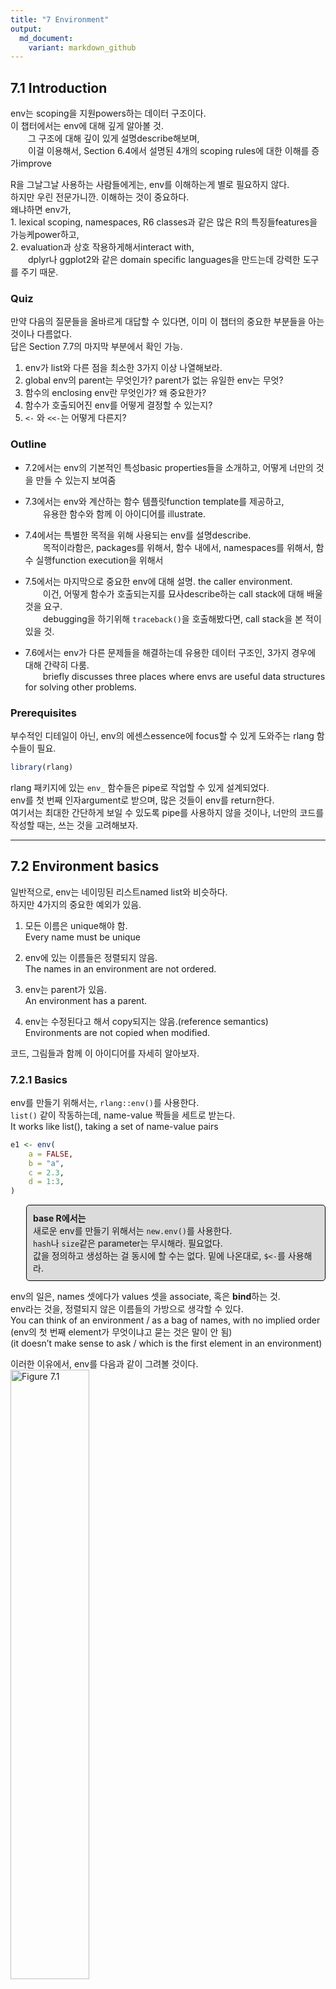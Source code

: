 ```yaml
---
title: "7 Environment"
output:
  md_document:
    variant: markdown_github
---
```

## 7.1 Introduction
env는 scoping을 지원powers하는 데이터 구조이다. <br />
이 챕터에서는 env에 대해 깊게 알아볼 것. <br />
&emsp;&emsp;그 구조에 대해 깊이 있게 설명describe해보며, <br />
&emsp;&emsp;이걸 이용해서, Section 6.4에서 설명된 4개의 scoping rules에 대한 이해를 증가improve

R을 그날그날 사용하는 사람들에게는, env를 이해하는게 별로 필요하지 않다. <br />
하지만 우린 전문가니깐. 이해하는 것이 중요하다. <br />
왜냐하면 env가, <br />
1. lexical scoping, namespaces, R6 classes과 같은 많은 R의 특징들features을 가능케power하고, <br />
2. evaluation과 상호 작용하게해서interact with, <br />
&emsp;&emsp;dplyr나 ggplot2와 같은 domain specific languages을 만드는데 강력한 도구를 주기 때문.


### Quiz

만약 다음의 질문들을 올바르게 대답할 수 있다면, 이미 이 챕터의 중요한 부분들을 아는 것이나 다름없다. <br />
답은 Section 7.7의 마지막 부분에서 확인 가능.

1. env가 list와 다른 점을 최소한 3가지 이상 나열해보라. <br />
2. global env의 parent는 무엇인가? parent가 없는 유일한 env는 무엇? <br />
3. 함수의 enclosing env란 무엇인가? 왜 중요한가? <br />
4. 함수가 호출되어진 env를 어떻게 결정할 수 있는지? <br />
5. `<-` 와 `<<-`는 어떻게 다른지?

### Outline

- 7.2에서는 env의 기본적인 특성basic properties들을 소개하고, 어떻게 너만의 것을 만들 수 있는지 보여줌

- 7.3에서는 env와 계산하는 함수 템플릿function template를 제공하고, <br />
	&emsp;&emsp;유용한 함수와 함께 이 아이디어를 illustrate.

- 7.4에서는 특별한 목적을 위해 사용되는 env를 설명describe. <br />
	&emsp;&emsp;목적이라함은, packages를 위해서, 함수 내에서, namespaces를 위해서, 함수 실행function execution을 위해서

- 7.5에서는 마지막으로 중요한 env에 대해 설명. the caller environment. <br />
	&emsp;&emsp;이건, 어떻게 함수가 호출되는지를 묘사describe하는 call stack에 대해 배울 것을 요구. <br />
	&emsp;&emsp;debugging을 하기위해 `traceback()`을 호출해봤다면, call stack을 본 적이 있을 것.

- 7.6에서는 env가 다른 문제들을 해결하는데 유용한 데이터 구조인, 3가지 경우에 대해 간략히 다룸. <br />
	&emsp;&emsp;briefly discusses three places where envs are useful data structures for solving other problems.

### Prerequisites
부수적인 디테일이 아닌, env의 에센스essence에 focus할 수 있게 도와주는 rlang 함수들이 필요.
```r
library(rlang)
```

rlang 패키지에 있는 `env_` 함수들은 pipe로 작업할 수 있게 설계되었다. <br />
env를 첫 번째 인자argument로 받으며, 많은 것들이 env를 return한다. <br />
여기서는 최대한 간단하게 보일 수 있도록 pipe를 사용하지 않을 것이나, 너만의 코드를 작성할 때는, 쓰는 것을 고려해보자.

___

## 7.2 Environment basics
일반적으로, env는 네이밍된 리스트named list와 비슷하다. <br />
하지만 4가지의 중요한 예외가 있음.

1. 모든 이름은 unique해야 함. <br />
Every name must be unique

2. env에 있는 이름들은 정렬되지 않음. <br />
The names in an environment are not ordered.

3. env는 parent가 있음. <br />
An environment has a parent.

4. env는 수정된다고 해서 copy되지는 않음.(reference semantics) <br />
Environments are not copied when modified. 

코드, 그림들과 함께 이 아이디어를 자세히 알아보자.

### 7.2.1 Basics
env를 만들기 위해서는, `rlang::env()`를 사용한다. <br />
`list()` 같이 작동하는데, name-value 짝들을 세트로 받는다. <br />
It works like list(), taking a set of name-value pairs

```r
e1 <- env(
	a = FALSE,
	b = "a",
	c = 2.3,
	d = 1:3,
)
```

<style>
p.comment {
background-color: #DBDBDB;
padding: 10px;
border: 1px solid black;
margin-left: 25px;
border-radius: 5px;
}
</style>

<p class="comment">
<strong>base R에서는</strong> <br />
새로운 env를 만들기 위해서는 <code>new.env()</code>를 사용한다. <br />
<code>hash</code>나 <code>size</code>같은 parameter는 무시해라. 필요없다. <br />
값을 정의하고 생성하는 걸 동시에 할 수는 없다. 밑에 나온대로, <code>$<-</code>를 사용해라.
</p>

env의 일은, names 셋에다가 values 셋을 associate, 혹은 **bind**하는 것. <br />
env라는 것을, 정렬되지 않은 이름들의 가방으로 생각할 수 있다. <br />
You can think of an environment / as a bag of names, with no implied order <br />
(env의 첫 번째 element가 무엇이냐고 묻는 것은 말이 안 됨) <br />
(it doesn't make sense to ask / which is the first element in an environment)

이러한 이유에서, env를 다음과 같이 그려볼 것이다. <br />
![Figure 7.1](https://d33wubrfki0l68.cloudfront.net/f5dbd02f5235283e78decdd4f18692b40f1ddf42/c5683/diagrams/environments/bindings.png){ width=50% }

Section 2.5.2에서 다룬 것과 같이, env는 reference semantics를 가지고 있다. <br />
environments have reference semantics. <br />
대부분의 R 오브젝트들과는 달리, 이걸 수정하면, copy를 만들지 않고, 즉시 수정됨. <br />
when you modify them, you modify them in place, and don't create a copy.

이게 무엇을 암시하냐면, envs가 그들 자체themselves를 contain할 수 있다는 것. <br />
One important implication is that environments can contatin themselves.

```r
e1$d <- e1
```

![Figure 7.2](https://d33wubrfki0l68.cloudfront.net/0d41862821d3226c38b73f78a530117349b7344a/abb88/diagrams/environments/loop.png){ width=50% }

env를 프린팅해보면 그냥 메모리 주소memory address만 표시된다. 별로 쓸모가 없음.
```r
e1
```

대신에 `env_print()`를 사용하면 좀 더 정보를 준다.
```r
env_print(e1)
```

`env_names()`를 사용하면, 현재의 bindings를 주고 있는 캐릭터 벡터character vector를 얻을 수 있다. <br />
You can use env_names() to get a character vector / giving the current bindings
```r
env_names(e1)
```

<p class="comment">
<strong>base R에서는</strong> <br />
3.2.0 이후 버전에서는 <code>names()</code>를 사용하면, env의 bindings의 리스트를 준다. <br />
3.1.0 혹은 그 이전 버전에서는, <code>ls()</code>에다가 <code>all.names = TRUE</code>라고 옵션을 줘야 모든 bindings를 보여줌. <br />
이게 가끔 하던 <code>rm(list = ls())</code>의 의미였군.. 변수들 다 없앨 때 쓰던..
</p>

### 7.2.2 Important environments
Section 7.4에서 특별한 env에 대해서 자세하게 다뤄볼 것인데, 여기서는 2개만 미리 하겠다. <br />
current env, 혹은 `current_env()`는, 코드가 현재 실행되고 있는 env다. <br />
	&emsp;&emsp;is the environment in which code is currently executing. <br />
experimenting interactively할 때에는, 보통 그건 global env.이다. 혹은 `global_env()` <br />
(역자: 어떻게 해석해야할지 모르겠음. 그러니깐 그냥 우리가 평소 쓰는 그것이 global env라는 것 같은데. <br />
원문: When you're experimenting interactively, that's usually the global environment, or global_env().) <br />
global env는 가끔 workspace라고 불린다. 왜냐하면 이 곳에서 모든 interactive 계산이 일어나기 때문. <br />
interactive( = outside of a function)

그러니깐 내가 이해를 해본대로 써보자면, <br />
우리가 이 때까지 늘상 해왔던 단순한 계산, 할당 이런 것들이 다 interactive computation인데, <br />
이게 일어나는 곳이 global env이고, worskpace임.

env들을 비교하기 위해서는, `==`가 아닌, `identical()`을 이용해야 한다. <br />
왜냐하면 `==`는 벡터화된 연산자vectorised operator인데, env는 벡터가 아니기 때문이다.
```r
identical(global_env(), current_env())

global_env() == current_env()
```

<p class="comment">
<strong>base R에서는</strong> <br />
global env는 <code>globalenv()</code>를 통해서, current env는 <code>environment()</code>를 통해서 접근 가능. <br />
global env는 <code>Rf_GlobalEnv</code> 혹은 <code>.GlobalEnv</code>로 프린트된다.
</p>

### 7.2.3 Parents
모든 env는 **parent**를 가지고 있다. 또다른 env임. <br />
다이어그램에서, parent는 작은 옅은 파란색 원으로 표시되고, 또다른 env를 화살표로 가리키고 있다. <br />
In diagrams, the parent is shown as a small pale blue circle and arrow that points to another env.

parent는 lexical scoping을 implement하기 위해 사용된 것. <br />
만약에 env 안에서 name이 발견되지 않는다면, R은 그것의 parent를 확인해볼 것이다. <br />
`env()`에서 unnamed argument를 공급해줌으로써, parent env를 설정할 수 있다. <br />
만약에 공급해주지 않는다면, 디폴트로 current env가 된다. current env가 parent env가 된다는 뜻 <br />
아래의 코드에서, `e2b`의 parent는 `e2a`이다.
```r
e2a <- env(d = 4, e = 5)
e2b <- env(e2a, a = 1, b = 2, c = 3)
```
![Figure 7.3](https://d33wubrfki0l68.cloudfront.net/336e61bf494a6424484b8b2685a440a7db1566bf/59bce/diagrams/environments/parents.png){ width=50% }

공간을 아끼기 위해, ancestors를 다 그리진 않을거다. <br />
그냥 옅은 파란색 원을 볼 때마다, parent env가 어딘가에 있다는 것만 기억해라. <br />
화살표가 향한 곳이, parent env.

env의 parent를 `env_parent()`를 통해서 찾을 수 있다.
```r
env_parent(e2b)
env_parent(e2a)
```

그런데 딱히 `e2a`라고 딱 나오는게 아니고, 주소가 같게 나온다. <br />
`env_print()`에서 찾을 수 있던 주소. <br />
그거랑 같게 나옴.

parent가 없는 단 하나의 env가 있다. **empty** env. <br />
텅 비어있는 파란색 원을 가지고 있는 애인데, 얘가 `R_EmptyEnv`다. 이건 R이 사용하는 이름임. <br />
공간이 허락할 때만 이 empty env를 그려놓겠다.
```r
e2c <- env(empty_env(), d = 4, e = 5)
e2d <- env(e2c, a = 1, b = 2, c = 3)
```
![Figure 7.4](https://d33wubrfki0l68.cloudfront.net/ff7bec1ccb1455917a6c9d0f44f114ef5c78519f/39793/diagrams/environments/parents-empty.png){ width=50% }

모든 env의 ancestors는 결국에는, empty env와 함께 종료된다. <br />
`env_parents()`를 이용해서 모든 ancestors를 볼 수 있다.
```r
env_parents(e2b)
env_parent(e2d)
```

디폴트로, `env_parents()`는 global env에 다다르면 멈춘다. <br />
global env의 ancestors는 모든 attach된 패키지를 포함하고 있기 때문에, 이게 유용하다. <br />
`env_parents()`의 디폴트를, empty env까지 찾게끔 바꿔보면 이걸 확인해볼 수 있다. <br />
Section 7.4.1에서 이 env들을 다시 확인해볼 것이다.
```r
env_parents(e2b, last = empty_env())
```

<p class="comment">
<strong>base R에서는</strong> <br />
<code>parent.env()</code>를 사용해서 env의 parent를 찾는다. <br />
모든 ancestors를 return해주는 그런 base 함수는 없음.
</p>


### 7.2.4 Super assignment, `<<-`
env의 ancestors는, `<<-`와 중요한 관계가 있다. <br />
The ancestors of an environment / have an important relationship to <<-.

보통의 할당regular assignment, `<-`는, 항상 current env에서 변수를 생성create한다. <br />
Regular assignment, <-, always creates a variable in the current env.

Super assignment, `<<-`는 절대 current env에서 변수를 생성하지는 않고, <br />
	&emsp;&emsp;대신에 parent env에서 발견된, 존재하는 변수를 수정한다. <br />
	&emsp;&emsp;but instead modifies an existing variable / found in a parent env.

```r
x <- 0
f <- function() {
	x <<- 1
}
f()
x
```

만약, `<<-`가 존재하는 변수를 찾지 못한다면, global env에서 하나 만들 것이다. <br />
이건 보통 원치 않은 것인데, 왜냐하면 global 변수는 함수들 간의 뚜렷하지 않은 의존성을 유발하기 때문. <br />
This is usually undesirable, because global variables introduce non-obvious dependencies btw functions.

`<<-`는 대부분 보통 function factory와 함께 사용될 것이다. Section 10.2.4에서 다룸.


### 7.2.5 Getting and setting
리스트 때와 같은 방법으로, $와 [[를 이용해서 env의 elements를 get, set할 수 있다.
```r
e3 <- env(x = 1, y =2)
e3$x
e3$z <- 3
e3[["z"]]
```

하지만 `[[`를 숫자 인덱스와는 쓸 수 없고, `[`도 사용할 수는 없다. <br />
(env에서는 order가 없다고 했으니깐 뭐)
```r
e3[[1]]
e3[c("x", "y")]
```

`$`와 `[[`는 만약 binding이 존재하지 않는다면, `NULL`을 return할 것이다. <br />
에러를 얻길 원한다면, `env_get()`를 사용해라.
```r
e3$xyz
env_get(e3, "xyz")
```

binding이 존재하지 않는 경우에, 디폴트값을 얻도록 설정해놓을 수도 있다. <br />
default 인자argument를 사용해라.
```r
env_get(e3, "xyz", default = NA)
```

env에다가 bindings를 추가할 수 있는 2가지 방법이 있다. <br />
- `env_poke()`는 name(string으로 주어야함)과 value를 받는다.
```r
env_poke(e3, "a", 100)
e3$a
```

- `env_bind()`는 여러 개의 값들을 bind할 수 있도록 해준다.
```r
env_bind(e3, a = 10, b = 20)
env_names(e3)
```


binding 추가하는것에 대해봤고, <br />
env가 binding을 갖고 있는지를 `env_has()`를 통해서 확인할 수 있다.
```r
env_has(e3, "a")
```

리스트와는 다르게, element를 `NULL`로 설정한다고 해서 제거가 되는건 아니다. <br />
왜냐하면 가끔씩 `NULL`을 refer하는 이름을 원할 수 있기 때문에. <br />
이럴 때는 `env_unbind()`를 사용해라.
```r
e3$a <- NULL
env_has(e3, "a")

env_unbind(e3, "a")
env_has(e3, "a")
```

name을 unbinding하는 것은, 오브젝트를 삭제하지는 않는다. <br />
그건 garbage collector의 일이고, 이름이 묶여있지 않은 오브젝트들은 자동적으로 삭제하는 애들. <br />
이 작업은 Section 2.6에 자세하게 설명되어 있다.

<p class="comment">
<strong>base R에서는</strong> <br />
<code>get()</code>, <code>assign()</code>, <code>exists()</code>, <code>rm()</code>을 봐보아라. <br />
이것들은 current env와 interactively하게 사용할 수 있도록 디자인되어 있다. <br />
그래서 다른 env들과 작업할 때는 좀 투박하다. <br />
그리고 <code>inherits</code> 인자argument에 대해서 알아두어라. <br />
이건 디폴트로 <code>TRUE</code>인데, 기본 환경base equivalents에서, <br /> 
	&emsp;&emsp;제공supplied된 env와 이 env의 모든 ancestors를 검색inspect할 것이라는 뜻.
</p>

### 7.2.6 Advanced bindings
`env_bind()`의 이색적 변형exotic variants가 2개 더 있다.

1) `env_bind_lazy()`는 **delayed bindings**를 만든다. <br />
접근이 처음으로 되었을 때, evaluated되는 애들. <br />
더 자세하게 살펴보면, delayed bindings는 promises를 만드는데, 그래서 함수 인자들과 같이 행동behave한다. <br />
Behind the scenes, delayed bindings create promises, so behave in the same way as function arguments.

그러니깐 호출이 되어서 정말 필요할 때까지는 evaluate하지는 않는 것임.
```r
env_bind_lazy(current_env(), b = {Sys.sleep(1); 1})

system.time(print(b))
system.time(print(b))
```

그러니깐 처음에는 접근하는데 Sys.sleep()의 값만큼 시간이 걸렸는데, 한 번 evaluated이 되고 난 이후에는 <br />
바로바로 접근access이 가능.

delayed bindings의 가장 중요한 사용은 `autoload()`에서 이루어진다. <br />
R 패키지가 데이터셋을 제공할 수 있도록 해주는 것이 `autoload()`. <br />
메모리에 로드되어있는 것처럼 행동behave하는데, 사실은 필요할 때에만 디스크에서 로드되는 것.

2) `env_bind_active()`는 **active bindings**를 만든다. 얘들은 접근될 때마다 re-computed
```r
env_bind_active(current_env(), z1 = function(val) runif(1))
z1
z1
```

active bindings는 R6의 active fields를 implement할 때 사용된다. Section 14.3.2에서 배우게 됨.

<p class="comment">
<strong>base R에서는</strong> <br />
<code>?delayedAssign()</code>과 <code>?makeActiveBinding()</code>을 보아라.
</p>

### 7.2.7 Exercises

___
## 7.3 Recursing over environments
하나의 env의 모든 ancestors를 조작operate하고 싶다면, 보통 recursive 함수를 작성하는게 편리하다. <br />
이 섹션에서는 env에 대해 새롭게 배운 지식을 적용해서, <br />
	&emsp;&emsp;name을 받는 함수를 작성하는데, 그 name이 어디에 정의되어있는지 env를 찾는 것을, <br />
	&emsp;&emsp;R의 regular scoping rules를 이용해 `where()`로 찾아본다. <br />
This section shows you how, applying your new knowledge of environments to write a function <br />
that given a name, finds the environment where() that name is defined, using R's regular scoping rules. <br />
이해가 안 되어도 쭉쭉 읽어보고 다시 읽어보자.


`where()`의 정의는 단순straightforward하다. <br />
2개의 arguments를 가지며, 하나는 찾아볼 name(문자열string으로), <br />
			&emsp;&emsp;다른 하나는 어떤 env에서부터 찾아볼지. <br />
(여기 나오는 `caller_env()`가 왜 좋은 디폴트인지 7.5에서 배우게 될 것)

```r
where <- function(name, env = caller_env()){
  if (identical(env, empty_env())) {
    # Base case
    stop("Can't find ", name, call. = FALSE)
  } else if (env_has(env, name)) {
    # Success case
    env
  } else {
    # Recursive case
    where (name, env_parent(env))
  }
}
```

3가지 케이스가 있다.

- base case: empty env까지 다다랐는데 binding을 못 찾은 것. <br />
	더 갈 곳이 없어서 error가 나옴. <br />
- successful case: env에 name이 존재해서, env를 return <br />
- recursive case: env에서 이름이 발견되지 않아서, parent를 시도해봄. <br />

이 3가지 케이스들을, 3개의 예시와 함께 illustrate해보자.

```r
where("yyy")
x <- 5
where("x")
where("mean")
```

그림을 통해 보면 좀 더 이해가 쉬울 수도 있다. <br />
다음의 코드와 다이어그램 같이, 2개의 envs가 있다고 상상해보자. 
```r
e4a <- env(empty_env(), a = 1, b = 2)
e4b <- env(e4a, x = 10, a = 11)
```
![Figure 7.5](https://d33wubrfki0l68.cloudfront.net/9fab27eb096eb643a391f207daeabbb023813c30/7e894/diagrams/environments/where-ex.png){ width=50% }

- `where("a", e4b)`는 `e4b`에서 `a`를 찾을 것. <br />
- `where("b", e4b)`는 `e4b`에서 `b`를 못 찾아서, parent인 `e4a`에서 찾아볼 것이고, 거기서 찾음. <br />
- `where('c", e4b)`는  `e4b`에서 찾아보고, `e4a`에서 찾아보고, empty env에 다다라서 error를 throw.

envs들에 대해서는 반복적으로recursively 작업하는 것은 자연스럽다. <br />
그래서 `where()`을 유용한 템플릿으로 쓸 수 있다. <br />
`where()`에서 특정한 것들만 빼면 구조를 좀 더 명확하게 볼 수 있다.

```r
f <- function(..., env = caller_env()) {
  if (identical(env, empty_env())) {
    # Base case
  } else if (success) {
    # Success case
  } else {
    # Recursive case
    f (..., env = env_parent(env))
  }
}
```

<p class="comment">
<strong>Iteration versus recursion</strong> <br />
위에 한 recursion 대신에 루프를 쓰는 것도 가능하다. <br />
내 생각에는 recursive version이 더 쉬운 것 같은데, <br />
만약에 recursive functions를 많이 안 써봤다면 이게 더 쉽게 이해될 수도 있기에, 해보았다. <br />
<code>
f2 <- function(..., env = caller_env()) {
	while (!identical(env, empty_env())) {
		if (success) {
			# success case
			return()
		}
	  # inspect parent
	  env <- env_parent(env)
	}

	# base case
}
</code>
</p>

### 7.3.1 Exercises







___
## 7.4 Special environments
대부분의 env는, 니가 만드는게 아니고, R에 의해 만들어진다. <br />
이 섹션에서는, 대부분의 중요한 env에 대해서 배울 것이다. <br />
위에서는 이미 current env랑 global env를 배워봤었고.

패키지 env에서부터 시작해서, <br />
그러고나서 함수가 만들어졌을 때, 함수에 bound되는 function env에 대해서 배울 것이다. <br />
You'll learn about the function environment bound to the function when it is created, <br />
그리고 function이 호출될 때마다 만들어지는, ephemeral execution env에 대해서 배울 것. <br />
and the ephemeral execution environment created every time the function is called. <br />
1. package env, 2. function env, 3. execution env

마지막으로, package와 function env가 namespaces를 지원support하기 위해 어떻게 interact하는지, <br />
이걸로, 유저가 어떤 다른 패키지를 로드하던 간에,
	&emsp;&emsp;패키지가 항상 같은 방식으로 작동behave한다는 걸 보장받을 수 있다.

### 7.4.1 Package env와 search path
`library()`나 `require()`를 통해서 attach한 패키지들은 global env의 parents들 중 하나가 된다. <br />
immediate parent는 가장 최근에 attach한 패키지, 그리고 그 바로 위 parent는 2번 째로 최근에 attach한 패키지..이런 식
![그림1](https://d33wubrfki0l68.cloudfront.net/038b2da4f5db1d2a8acaf4ee1e7d08d04ab36ebc/ac22a/diagrams/environments/search-path.png)

이런 식으로 parents를 거슬러 올라가다보면, 패키지들이 attach된 순서를 볼 수 있다. <br />
이걸 **search path**라고 부르는데, <br />
&emsp;&emsp;이 env들에 있는 모든 오브젝트들을 top-level interactive workspace에서부터 찾을 수 있기 때문.<br />
&emsp;&emsp;because all objects in these environments / can be found from the top-level interactive workspace.

이 env들의 이름들을, `base::search()`를 통해서 혹은 env 그 자체들을 `rlang::search_envs()`를 통해서 확인할 수 있다.
```r
search()
```

```r
search_envs()
```

search path의 마지막 2개 env들은 항상 같다. `Autoloads` 그리고 `package:base`

* `Autoloads` env는 delayed bindings를 이용해서 메모리를 save한다. <br />
어떻게? 패키지 오브젝트들(예를 들어, 큰 데이터셋)을 필요할 때만 로딩하는 방식으로.

* `package:base` 혹은 그냥 base라고 하는 base env는, base 패키지의 env다. <br />
이건 다른 패키지들의 로딩을 시동걸 수 있어야하기 때문에 특별하다. <br />
It is special because / it has to be able to bootstrap / the loading of all other packages. <br />
이 base env는, `base_env()`를 통해 직접적으로 access할 수 있다.

`library()`를 통해서 다른 패키지를 로딩할 때, global env의 parent env가 다음과 같이 변한다. <br />
pkg:d가 추가된 것. 
![그림2](https://d33wubrfki0l68.cloudfront.net/7c87a5711e92f0269cead3e59fc1e1e45f3667e9/0290f/diagrams/environments/search-path-2.png)

### 7.4.2 The function environment
함수function는, 그게 만들어질 때, current env를 bind한다. <br />
A function binds the current environment when it is created. <br />
이걸 **function env**라고 부르는데, lexical scoping에 사용된다. <br />
컴퓨터 언어에서는, 자신의 env를 캡쳐하는 함수들을 **closures**라고 부르는데, R에서는 함수가 자기자신의 env를 항상 bind한다. <br />
그래서 R's documentation에서는 function이랑 closures랑 혼용해서 사용하는 것이다.

이 function env는 `fn_env()`를 통해서 얻을 수 있다.
```r
y <- 1
f <- function(x) x + y
fn_env(f)
```

<p class="comment">
<strong>base R에서는</strong> <br />
함수 <code>f</code>의 env를 access하고 싶다면 <code>environment(f)</code>를 사용해라.
</p>


다이어그램에서는, 함수를 다음과 같이 env를 bind하고 있는 '반원이 붙은 네모'로 그릴 것이다. <br />
In diagrams, I'll draw a function as a rectangle with a rounded end that binds an environment. <br />
![그림3](https://d33wubrfki0l68.cloudfront.net/cd8208b418ecbaf6ace1b6453b93fdf628173e01/68d59/diagrams/environments/binding.png){ width=50% }

이 경우에 `f()`는, `f`라는 이름을 함수에 bind하는 env를(왼쪽으로 향한 화살표), bind한다.(오른쪽으로 향한 화살표) <br />
In this case, `f()` binds the environment that binds the name `f` to the function. <br />
(이 부분 이해하는게 여간 어려운 일이 아니다...화이팅해보자)

하지만 항상 이런건 아니다. 다음의 예를 보자. <br />
`g()`는 global env를 binds하고 있고, `g`는 새로운 env `e`에 bound되어 있다. <br />
(아래로 향한 화살표), (왼쪽으로 향한 화살표) <br />
![그림4](https://d33wubrfki0l68.cloudfront.net/cd32bb2bc59dcfa579b0415ebac271f24c6a85fd/cde86/diagrams/environments/binding-2.png){ width=50% }

bind하는 것과 bound되는 것은 미묘하지만 분명한 차이가 있다. <br />
전자는 우리가 `g`를 어떻게 찾느냐 하는 것이고, 후자는 `g`가 그것의 변수들을 어떻게 찾느냐 하는 것임.


함수 `g`는 global env에서 우리가 찾는 것이고, `g`의 변수들이 있다면 e라는 env안에서 찾는 것.

### 7.4.3 Namespaces
위의 다이어그램을 보면, 어떤 패키지들을 로드시키냐에 따라 패키지의 parent env가 달라진다. <br />
그럼 걱정이 된다. 패키지들이 다른 순서로 로드되어 있으면 패키지가 다른 함수를 찾는게 아닐까? <br />
**namespaces**의 목표는 이런 일이 생기지 않도록 하는 것이다. <br />
그리고 어떤 패키지들이 attach되었던간에 같은 방식으로 작동하도록.


예를 들어서, `sd()`를 봐보자.
```r
sd
```
`sd()`는 `var()`의 관점으로 정의되어 있다. sd() is defined in terms of var(). <br />
그래서 만약에 global env에서, 혹은 다른 attach된 패키지 안의, `var()`이라고 불리는 어떤 함수에 의해, <br />
&emsp;&emsp;`sd()`의 결과가 영향받지 않을까 걱정할 수 있다. <br />
so you might worry that the result of sd() / would be affected / by any function called var()  <br />
&emsp;&emsp;either in the global env, or in one of the other attached packages.
<details>
<summary>예를 들어,</summary>
```r
sd(1:2)
```
이 값을, `var()`을 새롭게 정의해놓는다면 바뀌지 않을까? 하고 걱정할 수 있음.
```r
var <- function(x) x
var(1)
```
이제 `var()`이라는 함수는 받은 그대로를 출력하는 함수

그래도 여전히 `sd()`는 바뀌지 않는다.
```r
sd(1:2)
```
</details>
<br />
<br />



R은 앞서 설명한 함수 대(對) binding env를 이용해서, 이러한 문제를 피한다. <br />
R avoids this problem by taking advantage of the function versus binding env described above.

패키지에 있는 모든 함수들은, 한 쌍의 env와 결합associate되어 있다. <br />
package env와 namespace env.

1) package env는 패키지에 대한 외부 인터페이스. <br />
The package env is th external interface to the package. <br />
R user가 어떻게 attach된 패키지에서, 혹은 `::`를 이용해서 함수를 찾는지. <br />
It's how you, the R user, find a function in an attached package or with `::`. <br />
package env의 parents는 search path에 의해 결정된다. <br />
&emsp;&emsp;즉, 패키지가 어떤 순서로 attach되었는지에 따라, package env의 parents가 결정된다.

2) namespace env는 패키지에 대한 내부 인터페이스. <br />
package env가, 우리가 어떻게 함수를 찾는지를 컨트롤한다면, <br />
namespace env는 어떻게 그 함수가 그 안의 변수를 찾는지를 컨트롤.

정리해보면, package env는 우리가 함수를 찾을 때 쓰는 것이고, namespace env는 함수가 그 안의 변수를 찾을 때 쓰는 것이고. <br />
근데 그렇다면, 어떤 함수가 다른 함수들을 찾을 수는 없는 것 아닌가? <br />
내가 함수를 찾을 수는 있고, 함수가 그 안의 변수들을 찾을 수는 있는데, <br />
함수가 다른 함수들을 찾을 수는 없잖아?

그래서, <br />
package env에 있는 모든 binding들은 namespace env에도 있다. <br />
이렇게 모든 함수들이, 패키지 안의 다른 함수들을 사용할 수 있는 것. <br />
하지만 몇몇 binding들은 namespace env에서만 출현occur한다. <br />
이것들은 internal 혹은 non-exported 오브젝트들이라고 알려져있는데, 이것들 때문에 <br />
user가 내부 구현internal implementation을 감출 수 있는 것hide이다.

이걸 그림으로 나타내보면, <br />
![그림5](https://d33wubrfki0l68.cloudfront.net/d4fc3ef4f21f2cb0cd065933cba3005cc4b0ea3c/4c4b3/diagrams/environments/namespace-bind.png){ width=50% }

package env랑 namespace env가 둘 다 `sd`에 binding을 갖고 있는데, `sd()` 함수는 namespace env를 binds.


<details>
<summary>나는 이게 이해가 안 돼요.</summary>
하, 근데 이걸 위에서 했던, <code>g()</code>라는 함수와 e라는 env의 예에 대입시켜보면 매치가 안 된다. <br />
그 그림에서, <br />
&emsp;&emsp;①<code>g()</code>는 global env를 binds하기에, global env에서 <code>g()</code>를 찾음. <br />
&emsp;&emsp;②<code>g</code>는 e에 bound되어 있어, its variable을 e에서 찾는다는데, 

바로 위 그림을 보면, <br />
&emsp;&emsp;①<code>sd()</code>라는 함수는 namespace env를 binds하고 있다는데, 얘는 package env에서 찾는다고 했음. <br />
&emsp;&emsp;②<code>sd</code>는 package env에 bound되어 있으니, its variable은 여기서 찾아야 하는데, namespace env에서 찾는게 맞음.

그러니깐 내 생각엔, binds하는 곳에서 변수를 찾는거고, bound되는 곳에서 이 함수를 찾을 수 있는거라고 이해하겠다.

정말 오랫동안 생각했는데, 이게 맞는거 같다.

원문의 7.4.3 Namespaces 직전에 나오는 문장, <br />
The distinction between binding and being bound by is subtle but important, the difference is how we find <code>g</code> versus how <code>g</code> finds its variables. <br />
이 문장이 잘못된거 같다.
</details>
<br />
<br />

다음으로, 모든 namespace env는 같은 set의 ancestors를 갖는다. <br />

- 각 namespace는 **imports** env를 갖는다. <br />
패키지에 이용된 모든 함수들에 대한 bindings를 갖고 있는 env. <br />
imports env는 패키지 개발자에 의해, `NAMESPACE` 파일로 컨트롤된다.

- 모든 base 함수들을 explicit하게 importing하는 것은 귀찮다. <br />
그래서 imports env의 parent는 base **namespace**. <br />
base namespace는 base env와 같은 bindings를 갖고 있는데, 다른 parent를 갖는다.

- base namespace의 parent는 global env다. 이 말인즉슨, binding이 imports env에서 정의되지 않았다면, 패키지는 평소와 같은 방법으로 찾아볼 거라는 것. <br />
This means that if binding isn't defined in the imports env / the package will look for it in the usual way. <br />
이건 보통 나쁜 방법이기 때문에, `R CMD check`가 자동적으로 이러한 코드에 대해서 경고한다. <br />
S3 메소드 디스패치가 작동하는 방법 때문에 필요했던 역사적인 이유가 있다.

위 3가지 논의를 그림으로 정리해보면,
![그림6](https://d33wubrfki0l68.cloudfront.net/3184a9827ac2c26c60f65680157241819f55e754/542c2/diagrams/environments/namespace-env.png)

그리고 이걸 전부다 종합해서, `sd()`의 예를 설명해보면, 
![그림7](https://d33wubrfki0l68.cloudfront.net/fbbfd3b49bdbd3ca1913043233d48454ec27f14e/ae75a/diagrams/environments/namespace.png)

그래서 `sd()`가 `var`의 값을 찾아볼 때, 항상 패키지 user가 아닌, 패키지 developer가 결정해놓은 env의 sequence들을 찾아가게 된다. <br />
그래서 package 코드는 user가 어떤 패키지들을 attach시켜놨던간에 항상 같은 방식으로 작동하도록 보장받는 것이다.

<details>
<summary>개인적인 정리</summary>
그러니깐, <code>sd()</code>라는 함수를 밖에서 호출할 때는, bound되어 있는 package env에서 찾게 되고, 얘는 Global env의 parent env임. <br />
그래서, 내가 <code>var()</code>이라는 함수를 외부에서 어떻게 정의를 해놓던간에 얘를 찾아보지 않게 되는 것임. <br />
그래서 내가 임의로어떻게 정의가 되었던간에, 일관적인 결과를 얻게됨. <br />
가끔 package들을 로드시켰는데 이름이 같아서 문제가 될 때도 있다. <br />
R많이 써본 사람이면 한번쯤 겪었을텐데, <code>select()</code>였나..? <code>filter()</code>였나 뭐 하나가 충돌이 되어서 이상한 결과값이나 에러를 얻었던 적이 있다. <br />
이건 이제 진짜 로드되는 순서에 따라 원하는 결과가 나올수도 있고, 아닐수도 있는거지. 흠 이해가 된다.
</details>
<br />
<br />

위 그림을 보면 알다시피 패키지와 namespace env간에 직접적이 연관direct link은 없다. <br />
function env를 통해서만 연관은 정의된다.


### 7.4.4 Execution environments
마지막으로 다뤄야할 중요한 주제는 execution env다. <br />
다음의 함수를 처음 실행시켜보면 무엇이 나올까? 2번째로 실행시켜보면?
```r
g <- function(x) {
  if (!env_has(current_env(), "a")) {
    message("Defining a")
    a <- 1
  } else {
    a <- a + 1
  }
  a
}
```

계속 읽기전에 한 번 생각해보자.
```r
g(10)
```
```r
g(10)
```

이 함수는 같은 값을 계속 return하는데, Section 6.4.3에서 다루었던 fresh start principle 때문이다. <br />
함수가 호출될 때마다 host execution에 새로운 env가 생긴다. <br />
이건 execution env라고 부르고, 이것의 parent는 function env다.


좀 더 간단한 예와 함께 이 과정을 설명해보자. <br />
execution env는 function env를 통해 찾을 수 있다.
```r
h <- function(x) {
  a <- 2
  x + a
}

y <- h(1)
```
![그림8](https://d33wubrfki0l68.cloudfront.net/862b3606a4a218cc98739b224521b649eeac6082/5d3e9/diagrams/environments/execution.png){ width=50% }



1. 에서처럼, 우리가 `y <- h(1)`이라고 함수를 호출하면, execution env가 생겨서 `x`에다가 1을 assign. <br />
2. 에서처럼, 이 execution env안에서 `a`에다가 2를 assign. <br />
3. 에서처럼, execution env는 사라지고, `y`에다가 3을 return하면서 함수가 complete.

그림에서, execution env의 parent가 function env라는 것을 확인할 수 있다. 

execution env는 보통 ephemeral하다. 쓰고나면 없어진다. <br />
함수가 완료되고 나면, env는 garbage collected된다. <br />
몇 가지 방법으로 이걸 더 오래남게끔 할 수는 있다. <br />
첫 번째는 explicit하게 return하는 것.
```r
h2 <- function(x) {
  a <- x * 2
  current_env()
}

e <- h2(x = 10)
env_print(e)
```
```r
fn_env(h2)
```

여기서도 `h2`의 execution env의 parent가 global env라는 걸 볼 수 있다. <br />
function env가 global env이기 때문.

두 번째 방법은 함수같이, env가 binding된 object를 return하도록 하는 것. <br />
Another way to capture it is to return an object with a binding to that environment, like a function. <br />
다음의 예는 function factory를 사용해서 이 아이디어를 illustrate한다. <br />
`plus()`라는 function factory를 이용해서, `plus_one()`이라는 함수를 만들어볼 것임.

```r
plus <- function(x) {
  function(y) x + y
}

plus_one <- plus(1)
plus_one
```

다이어그램을 보면, `plus_one()`의 enclosing env가 `plus()`의 execution env라서 조금 복잡하다. 
![그림9](https://d33wubrfki0l68.cloudfront.net/853b74c3293fae253c978b73c55f3d0531d746c5/6ffd5/diagrams/environments/closure.png){ width=50% }

우리가 `plus_one()`을 호출하면 무슨 일이 일어나는지?  <br />
`plus_one()`의 execution env는, 캡쳐된 `plus()`의 execution env를 parent로 가질 것이다. <br />
What happens when we call plus_one()? <br />
Its execution environment will have / the captured execution env of plus() as its parent. <br />
그래서 `plus()`의 execution env가 더 오래 남아있다.
![그림10](https://d33wubrfki0l68.cloudfront.net/66676485e6a22c807c19b0c54c8fda6bd1292531/3526e/diagrams/environments/closure-call.png){ width=50% }

function factory에 대해서는 Section 10.2에서 자세하게 배운다.

### 7,4,5 Exercises
___

## 7.5 Call stacks
마지막으로 설명해야할 env는, **caller** env. <br />
`rlang::caller_env()`로 access할 수 있다. <br />
함수가 호출되는 곳의 env를 공급해준다. 그래서 함수가 어떻게 호출되어지느냐에 따라 달라진다. 함수가 어떻게 만들어지에 따라 달라지는게 아니고. <br />
위에서 봤듯이, env를 argument로 받는 함수를 작성할 때, 유용한 디폴트이다. 


<p class="comment">
<strong>base R에서는</strong> <br />
<code>parent.frame()</code>이랑 <code>caller_env()</code>와 같은 것이다. 이름은 frame인데, frame이 아니라 env를 return한다.
</p>


<details>
<summary>base R</summary>
`parent.frame()`이랑 `caller_env()`와 같은 것이다. 이름은 frame인데, frame이 아니라 env를 return한다.
</details>
 <br /> <br /> <br /> <br />


caller env를 충분히 이해하기 위해서는, 2개의 연관된 개념들concepts을 다루어야 한다. <br />
①**frame**으로 만들어진 ②**call stack**. <br />

함수를 실행하는 것은, 2가지 타입들의 context를 만든다. <br />
Executing a function creates two types of context. <br />
이미 하나는 배웠다. execution env. <br />
이건 function env의 child. 그리고 이건 함수를 어디에 만들어지는지에 따라 결정된다. <br />
또 다른 하나는 call stack. 얘는 함수를 어디에 호출되어지는지에 따라 결정됨.

그러니깐, 함수를 실행하는데 있어, 어디서 호출하는지, 그리고 어디에 호출하는지에 따라, <br />
전자는 call stack을, 후자는 execution env를. 이렇게 2가지의 타입의 context가 만들어짐.


### 7.5.1 Simple call stacks
간단한 sequence of calls를 illustrate해보자: f()는 g()를, g()는 h()를 call한다. <br />
f() calls g() calls h().

```r
f <- function(x) {
  g(x = 2)
}

g <- function(x) {
  h(x = 3)
}

h <- function(x) {
  stop()
}
```

R에서 call stack을 가장 흔하게 보는 경우는, error가 발생했을때 `traceback()`을 살펴보는 것이다.
```r
f(x = 1)
traceback()
```

call stack을 이해하기 위해서, <br />
&emsp;&emsp;`stop()` + `traceback()`을 쓰기보다는, `lobstr::cst()`를 사용할 것이다. <br />
여기서 cst는 **c**all **s**tack **t**ree의 줄임말.

```r
h <- function(x) {
	lobstr::cst()
}

f(x = 1)
```

이걸 보면, `cst()`는 `h()`로부터 호출되었고, `h()`는 `g()`로부터 호출되었고, <br />
	&emsp;&emsp;`g()`는 `f()`로부터 호출되었음을 알 수 있다.

`traceback()`에 나온 것과는 역순이라는 것을 인지할 것. <br />
call stacks가 복잡해질수록, <br />
	&emsp;&emsp;sequence가 끝나는 지점이 아니라 시작하는 지점으로부터 따지는게 더 쉽다고 생각한다. <br />
즉, "`f()`가 `g()`를 호출한다"가 "`g()`가 `f()`에 의해 호출된다"보다 쉬움.

### 7.5.2 Lazy evaluation
위의 call stack은 간단하다. <br />
tree-like 구조가 관련되어 있다는 힌트가 있고, 모든게 하나의 branch에서 일어난다. <br />
while you get a hint that there's some tree-like structure involved, everything happens on a single branch. <br />
이게, 모든 arguments들이 eagerly evaluated되었을 때 call stack의 전형.

lazy evaluation이 연관된 좀 더 복잡한 예를 만들어보자. <br />
함수들의 sequence를 만들어 볼 건데, `a()`, `b()`, `c()`는 모두 `x`라는 argument를 차례로 넘겨준다.pass along

```r
a <- function(x) b(x)
b <- function(x) c(x)
c <- function(x) x

a(f())
```

`x`는 lazily evaluated되기 때문에, tree가 2개의 branches를 갖는다. <br />
첫 번째 branch에서는, `a()`가 `b()`를 호출하고, `b()`가 `c()`를 호출함. <br />
두 번째 branch에서는, `c()`가 argument인 `x`를 evaluate할 때 시작됨. <br />
이 argument는 새로운 branch에서 evaluate되는데, <br />
	&emsp;&emsp;이게 evaluate되는 env가 global env이지, `c()`의 env가 아니기 때문이다.
	
### 7.5.3 Frames
call stack의 각 element는 **frame**이다. evaluation context라고도 알려져 있음. <br />
frame은 매우 중요한 내부 데이터 구조internal data structure인데, R 코드는 데이터 구조의 작은 부분만 access할 수 있다. <br />
왜냐하면 간섭tampering하면 R과 충돌하기 때문. it will break R. <br />
하나의 프레임은 3개의 key components가 있다.

1) 함수 호출을 하는 expression(`expr`으로 라벨됨). `traceback()`이 프린트하는게 이것. <br />
2) environment(`env`라고 라벨됨), 보통 함수의 execution env. <br />
2개의 주요한 예외가 있다. <br />
	&emsp;&emsp;global frame의 env는 global env. <br />
	&emsp;&emsp;그리고 `eval()`을 호출하는 것도 frame을 만드는데, env는 아무것이나 될 수 있다. <br />
3) parent, call stack의 이전 call(회색 화살표로 생긴거)

Figure 7.2는 Section 7.5.1에서 `f(x = 1)`을 호출하는데 stack을 illustrate해준다. <br />
![Figure 7.2: The graphical depcition of a simple call stack](https://d33wubrfki0l68.cloudfront.net/a6ab607182133f595455649cb7d969b482da93a9/e5ce5/diagrams/environments/calling.png){ width=50% }

(calling environment에 focus할 수 있도록, global env에서 `f`, `g`, `h`로의 bindings는 생략)

프레임은, `on.exit()`으로 만들어진, exit handler도 가지고 있다. <br />
얘는 컨디션 시스템을 재시작하고 조절하며, 함수가 완료되었을 때 `return()`을 한다. <br />
(하 번역이 안 된다.) <br />
원문: <br />
The frame also holds exit handler created with on.exit(), <br />
restarts and handlers for the condition system, and which context to return() to when a function completes. <br />
이건 R 코드로는 접근할 수 없는 중요한 내부 디테일이다.


### 7.5.4 Dynamic scope
enclosing env이 아닌, calling stack에서 변수들을 찾아보는 것을 dynamic scoping이라고 부른다. <br />
소수의 언어들만이, dynamic scoping을 implement해놨다.(Emacs Lisp는 주목할만한 예외notable execption) <br />
왜냐하면 dynamic scoping은, 어떻게 함수가 작동하는지 추론reason about하기 힘들게끔 만들기 때문이다. <br />
어떻게 그게 정의되었는지 뿐만 아니라, 그것이 호출되는 문맥context도 알아야한다. <br />
Dynamic scoping은 interactive data analysis를 지원하는 함수를 개발하는데 우선적으로 유용. <br />
이건 20장에서 다룰 주제다.

### 7.5.5 Exercises

## 7.6 As data structures
scoping을 지원하는 것만 아니라, env는 reference semantics를 가지기 때문에, 그 자체로도 유용한 데이터 구조다.
이게 해결하는데 도움을 줄 수 있는, 3가지 일반적인 문제들이 있다.

- **large data copies를 만들지 않는다.** Avoiding copies of large data.
env는 reference semantics를 가지기 때문에, 절대 실수로 copy를 만들지 않는다.
하지만 bare env를 작업하기는 힘들기 때문에, R6 오브젝트 사용하는 걸 추천한다. 
env위에 만들어진 것으로, 14장에서 배울 것이다.

- **패키지내에서 state를 관리한다.** Managing state within a package.
explicit env는 패키지 내에서 유용하다. 
왜냐하면 함수 호출들에 걸쳐, state를 유지maintain하도록 해주기 때문.
일반적으로, 패키지 내의 오브젝트는 잠겨있어서locked, 직접적으로 수정할 수는 없다.
대신에 이런 식으로 할 수는 있다.

```r
my_env <- new.env(parent = emptyenv())
my_env$a <- 1

get_a <- function() {
	my_env$a
}

set_a <- function(value) {
	old <- my_env$a
	my_env$a <- value
	invisible(old)
}
```

setter 함수가 old value를 return하는 것은 좋은 패턴이다.
왜냐하면 이렇게 하면 `on.exit()`을 사용해서 이전 값을 재설정reset하는게 더 쉽기 때문.(Section 6.7.4)

- **hashmap으로 사용.**
hashmap은 O(1)이라는 상수constant를 받는 데이터 구조. 
O(1)은 해당 이름으로 오브젝트를 찾는데 걸리는 시간.
environments는 이 behavior을 디폴트로 사용해서, hashmap을 simulate하는데 사용할 수 있다.
이 아이디어에 대한 개발을 보고 싶다면, hash 패키지([Brown 2013](https://cran.r-project.org/web/packages/hash/index.html))를 봐라.


## 7.7 Quiz answers
1. 문제: env가 list와 다른 점을 최소한 3가지 이상 나열해보라.
<details>
<summary>답</summary>
4개가 있다. 
이름이 unique해야함. 순서가 없음. reference semantics를 갖고 있고, env는 parents를 가질 수 있음.
</details>
<br />
<br />

2. 문제: global env의 parent는 무엇인가? parent가 없는 유일한 env는 무엇?
<details>
<summary>답</summary>
가장 최근에 attach한, 로드한 package.
parent env가 없는 유일한 env는 empty env.
</details>
<br />
<br />

3. 문제: 함수의 enclosing env란 무엇인가? 왜 중요한가?
<details>
<summary>답</summary>
그 함수가 생성된 env가 enclosing env. 어디에서 변수를 찾아볼건지를 결정함.
being bound.
</details>
<br />
<br />

4. 문제: 함수가 호출되어진 env를 어떻게 결정할 수 있는지?
How do you determine the environment from which a function was called?
<details>
<summary>답</summary>
<code>caller_env()</code>나 <code>parent.frame()</code>을 사용할 것. 
어떻게 함수를 호출했느냐에 따라 달라지는, 함수가 호출된 env를 제공.
이게 caller env. Section 7.5 첫 부분을 보자.
</details>
<br />
<br />

5. 문제: `<-` 와 `<<-`는 어떻게 다른지?
<details>
<summary>답</summary>
<-는 항상 현재의 env에서 binding을 만듬.
<<-는 현재 env의 parent에 있는, 존재하는 이름을 rebind해줌.
없으면 global env에다가 하나 만들었고.
</details>
<br />
<br />




